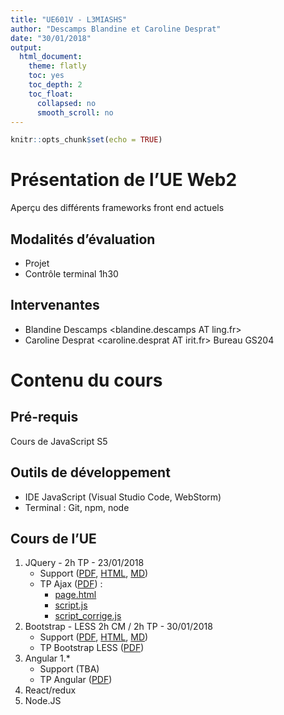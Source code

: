 ```yaml
---
title: "UE601V - L3MIASHS"
author: "Descamps Blandine et Caroline Desprat"
date: "30/01/2018"
output: 
  html_document: 
    theme: flatly
    toc: yes
    toc_depth: 2
    toc_float:
      collapsed: no
      smooth_scroll: no
---
```


```r
knitr::opts_chunk$set(echo = TRUE)
```
# Présentation de l'UE Web2

Aperçu des différents frameworks front end actuels

## Modalités d'évaluation
* Projet 
* Contrôle terminal 1h30

## Intervenantes
- Blandine Descamps &lt;blandine.descamps AT ling.fr&gt;
- Caroline Desprat &lt;caroline.desprat AT irit.fr&gt;
Bureau GS204


# Contenu du cours

## Pré-requis
Cours de JavaScript S5

## Outils de développement
- IDE JavaScript (Visual Studio Code, WebStorm)
- Terminal : Git, npm, node

## Cours de l'UE
1. JQuery - 2h TP - 23/01/2018
    - Support ([PDF](cours1/jquery.pdf), [HTML](cours1/jquery.html), [MD](cours1/jquery.Rmd))
    - TP Ajax ([PDF](tp1/TP-Ajax.pdf)) : 
        - [page.html](tp1/page.html)
        - [script.js](tp1/script.js)
        - [script_corrige.js](tp1/script_corrige.js)
2. Bootstrap - LESS 2h CM / 2h TP - 30/01/2018
    - Support ([PDF](cours2/bootstrapless.pdf), [HTML](cours2/bootstrapless.html), [MD](cours2/bootstrapless.Rmd))
    - TP Bootstrap LESS ([PDF](tp2/TP2_MemoLoL_Boostrap_LESS.pdf)) 
3. Angular 1.*
    - Support (TBA)
    - TP Angular ([PDF](tp3/TP2_MemoLoL_Angular.pdf)) 
4. React/redux
5. Node.JS
